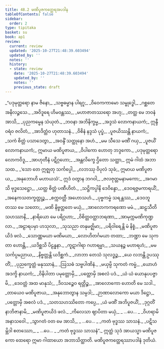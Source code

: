 ```yaml
---
title: 48.2 မဏိပူဇကတ္ထေရအပဒါန
tableOfContents: false
sidebar:
  order: 2
type: tipitaka
basket: su
book: ap1
review:
  current: review
  updated: '2025-10-27T21:48:39.603494'
  updated_by: ''
  notes: ''
  history:
  - state: review
    date: '2025-10-27T21:48:39.603494'
    updated_by: ''
    notes: ''
    previous_state: draft
---
```



<ReviewStatus review={frontmatter.review} showDetails={true} />

<HypothesisAnnotation frontmatter={frontmatter} />

<DynamicBreadcrumb />

<Division number="8" book="ap1" e="ch" v="20" p="429">

<Paragraph number="6075" type="verses" book="ap1">
_“ပဒုမုတ္တရော နာမ ဇိနော,_  
_သဗ္ဗဓမ္မာန ပါရဂူ;_  
_ဝိဝေကကာမော သမ္ဗုဒ္ဓေါ,_  
_ဂစ္ဆတေ အနိလဉ္ဇသေ._  

</Paragraph>

</Division>
<Division number="9" book="ap1" e="ch" v="20" p="429">

<Paragraph number="6076" type="verses" book="ap1">
_အဝိဒူရေ ဟိမဝန္တဿ,_  
_မဟာဇာတဿရော အဟု;_  
_တတ္ထ မေ ဘဝနံ အာသိ,_  
_ပုညကမ္မေန သံယုတံ._  

</Paragraph>

</Division>
<Division number="10" book="ap1" e="ch" v="20" p="429">

<Paragraph number="6077" type="verses" book="ap1">
_ဘဝနာ အဘိနိက္ခမ္မ,_  
_အဒ္ဒသံ လောကနာယကံ;_  
ဣန္ဒီဝရံဝ ဇလိတံ,_  
_အာဒိတ္တံဝ ဟုတာသနံ._  

</Paragraph>

</Division>
<Division number="11" book="ap1" e="ch" v="20" p="429">

<Paragraph number="6078" type="verses" book="ap1">
_ဝိစိနံ နဒ္ဒသံ ပုပ္ဖံ,_  
_ပူဇယိဿန္တိ နာယကံ;_  
_သကံ စိတ္တံ ပသာဒေတွာ,_  
_အဝန္ဒိံ သတ္ထုနော အဟံ._  

</Paragraph>

</Division>
<Division number="12" book="ap1" e="ch" v="20" p="430">

<Paragraph number="6079" type="verses" book="ap1">
_မမ သီသေ မဏိံ ဂယှ,_  
_ပူဇယိံ လောကနာယကံ;_  
ဣမာယ မဏိပူဇာယ,_  
_ဝိပါကော ဟောတု ဘဒ္ဒကော._  

</Paragraph>

</Division>
<Division number="13" book="ap1" e="ch" v="20" p="430">

<Paragraph number="6080" type="verses" book="ap1">
_ပဒုမုတ္တရော လောကဝိဒူ,_  
_အာဟုတီနံ ပဋိဂ္ဂဟော;_  
_အန္တလိက္ခေ ဌိတော သတ္ထာ,_  
ဣမံ ဂါထံ အဘာသထ._  

</Paragraph>

</Division>
<Division number="14" book="ap1" e="ch" v="20" p="430">

<Paragraph number="6081" type="verses" book="ap1">
_‘သော တေ ဣဇ္ဈတု သင်္ကပ္ပေါ,_  
_လဘဿု ဝိပုလံ သုခံ;_  
ဣမာယ မဏိပူဇာယ,_  
_အနုဘောဟိ မဟာယသံ’._  

</Paragraph>

</Division>
<Division number="15" book="ap1" e="ch" v="20" p="430">

<Paragraph number="6082" type="verses" book="ap1">
ဣဒံ ဝတွာန ဘဂဝါ,_  
_ဇလဇုတ္တမနာမကော;_  
_အဂမာသိ ဗုဒ္ဓသေဋ္ဌော,_  
_ယတ္ထ စိတ္တံ ပဏီဟိတံ._  

</Paragraph>

</Division>
<Division number="16" book="ap1" e="ch" v="20" p="430">

<Paragraph number="6083" type="verses" book="ap1">
_သဋ္ဌိကပ္ပါနိ ဒေဝိန္ဒော,_  
_ဒေဝရဇ္ဇမကာရယိံ;_  
_အနေကသတက္ခတ္တုဉ္စ,_  
_စက္ကဝတ္တီ အဟောသဟံ._  

</Paragraph>

</Division>
<Division number="17" book="ap1" e="ch" v="20" p="430">

<Paragraph number="6084" type="verses" book="ap1">
_ပုဗ္ဗကမ္မံ သရန္တဿ,_  
_ဒေဝဘူတဿ မေ သတော;_  
_မဏိ နိဗ္ဗတ္တတေ မယှံ,_  
_အာလောကကရဏော မမံ._  

</Paragraph>

</Division>
<Division number="18" book="ap1" e="ch" v="20" p="430">

<Paragraph number="6085" type="verses" book="ap1">
_ဆဠသီတိသဟဿာနိ,_  
_နာရိယော မေ ပရိဂ္ဂဟာ;_  
_ဝိစိတ္တဝတ္ထာဘရဏာ,_  
_အာမုက္ကမဏိကုဏ္ဍလာ._  

</Paragraph>

</Division>
<Division number="19" book="ap1" e="ch" v="20" p="430">

<Paragraph number="6086" type="verses" book="ap1">
_အဠာရပမှာ ဟသုလာ,_  
_သုသညာ တနုမဇ္ဈိမာ;_  
_ပရိဝါရေန္တိ မံ နိစ္စံ,_  
_မဏိပူဇာယိဒံ ဖလံ._  

</Paragraph>

</Division>
<Division number="20" book="ap1" e="ch" v="20" p="430">

<Paragraph number="6087" type="verses" book="ap1">
_သောဏ္ဏမယာ မဏိမယာ,_  
_လောဟိတင်္ဂမယာ တထာ;_  
_ဘဏ္ဍာ မေ သုကတာ ဟောန္တိ,_  
_ယဒိစ္ဆသိ ပိဠန္ဓနာ._  

</Paragraph>

</Division>
<Division number="21" book="ap1" e="ch" v="20" p="430">

<Paragraph number="6088" type="verses" book="ap1">
_ကူဋာဂါရာ ဂဟာရမ္မာ,_  
_သယနဉ္စ မဟာရဟံ;_  
_မမ သင်္ကပ္ပမညာယ,_  
_နိဗ္ဗတ္တန္တိ ယဒိစ္ဆကံ._  

</Paragraph>

</Division>
<Division number="22" book="ap1" e="ch" v="20" p="430">

<Paragraph number="6089" type="verses" book="ap1">
_လာဘာ တေသံ သုလဒ္ဓဉ္စ,_  
_ယေ လဘန္တိ ဥပဿုတိံ;_  
_ပုညက္ခေတ္တံ မနုဿာနံ,_  
_ဩသဓံ သဗ္ဗပါဏိနံ._  

</Paragraph>

</Division>
<Division number="23" book="ap1" e="ch" v="20" p="430">

<Paragraph number="6090" type="verses" book="ap1">
_မယှမ္ပိ သုကတံ ကမ္မံ,_  
_ယောဟံ အဒက္ခိ နာယကံ;_  
_ဝိနိပါတာ ပမုတ္တောမှိ,_  
_ပတ္တောမှိ အစလံ ပဒံ._  

</Paragraph>

</Division>
<Division number="24" book="ap1" e="ch" v="20" p="431">

<Paragraph number="6091" type="verses" book="ap1">
_ယံ ယံ ယောနုပပဇ္ဇာမိ,_  
_ဒေဝတ္တံ အထ မာနုသံ;_  
_ဒိဝသဉ္စေဝ ရတ္တိဉ္စ,_  
_အာလောကော ဟောတိ မေ သဒါ._  

</Paragraph>

</Division>
<Division number="25" book="ap1" e="ch" v="20" p="431">

<Paragraph number="6092" type="verses" book="ap1">
_တာယေဝ မဏိပူဇာယ,_  
_အနုဘောတွာန သမ္ပဒါ;_  
_ဉာဏာလောကော မယာ ဒိဋ္ဌော,_  
_ပတ္တောမှိ အစလံ ပဒံ._  

</Paragraph>

</Division>
<Division number="26" book="ap1" e="ch" v="20" p="431">

<Paragraph number="6093" type="verses" book="ap1">
_သတသဟဿိတော ကပ္ပေ,_  
_ယံ မဏိံ အဘိပူဇယိံ;_  
_ဒုဂ္ဂတိံ နာဘိဇာနာမိ,_  
_မဏိပူဇာယိဒံ ဖလံ._  

</Paragraph>

</Division>
<Division number="27" book="ap1" e="ch" v="20" p="431">

<Paragraph number="6094" type="verses" book="ap1">
_ကိလေသာ ဈာပိတာ မယှံ,_  
_ …ပေ… _  
_ဝိဟရာမိ အနာသဝေါ._  

</Paragraph>

</Division>
<Division number="28" book="ap1" e="ch" v="20" p="431">

<Paragraph number="6095" type="verses" book="ap1">
_သွာဂတံ ဝတ မေ အာသိ,_  
_ …ပေ… _  
_ကတံ ဗုဒ္ဓဿ သာသနံ._  

</Paragraph>

</Division>
<Division number="29" book="ap1" e="ch" v="20" p="431">

<Paragraph number="6096" type="verses" book="ap1">
_ပဋိသမ္ဘိဒါ စတဿော,_  
_ …ပေ… _  
_ကတံ ဗုဒ္ဓဿ သာသနံ”._  

</Paragraph>

<Paragraph number="6097" book="ap1">
ဣတ္ထံ သုဒံ အာယသ္မာ မဏိပူဇကော ထေရော ဣမာ ဂါထာယော အဘာသိတ္ထာတိ.

</Paragraph>
</Division>

<Paragraph number="6098" type="center" book="ap1">
မဏိပူဇကတ္ထေရဿာပဒါနံ ဒုတိယံ.
</Paragraph>